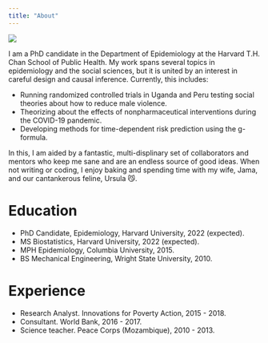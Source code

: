 ```yaml
---
title: "About"
---
```


![    ](images/IMG_1652_cropped.jpg)

I am a PhD candidate in the Department of Epidemiology at the Harvard T.H. Chan
School of Public Health. My work spans several topics in epidemiology and the 
social sciences, but it is united by an interest in careful design and causal
inference. Currently, this includes:

- Running randomized controlled trials in Uganda and Peru testing social 
theories about how to reduce male violence.
- Theorizing about the effects of nonpharmaceutical interventions
during the COVID-19 pandemic. 
- Developing methods for time-dependent risk prediction using the g-formula.

In this, I am aided by a fantastic, multi-displinary set of collaborators and
mentors who keep me sane and are an endless source of good ideas. When not
writing or coding, I enjoy baking and spending time with my wife, Jama, and our
cantankerous feline, Ursula 😼.

# Education

- PhD Candidate, Epidemiology, Harvard University, 2022 (expected).
- MS Biostatistics, Harvard University, 2022 (expected).
- MPH Epidemiology, Columbia University, 2015.
- BS Mechanical Engineering, Wright State University, 2010.

# Experience

- Research Analyst. Innovations for Poverty Action, 2015 - 2018.
- Consultant. World Bank, 2016 - 2017.
- Science teacher. Peace Corps (Mozambique), 2010 - 2013.
